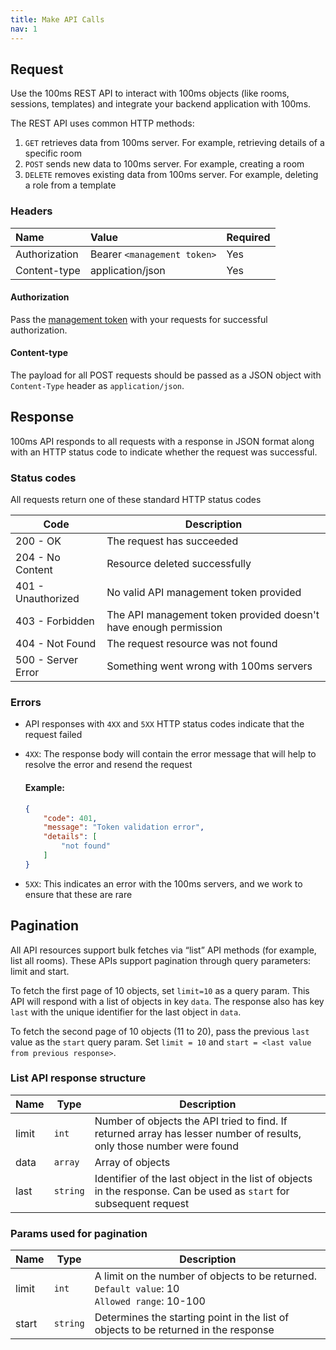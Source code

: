 ```yaml
---
title: Make API Calls
nav: 1
---
```


## Request

Use the 100ms REST API to interact with 100ms objects (like rooms, sessions, templates) and integrate your backend application with 100ms.

<BaseRequest title="https://api.100ms.live/v2/" />

The REST API uses common HTTP methods:

1. `GET` retrieves data from 100ms server. For example, retrieving details of a specific room
2. `POST` sends new data to 100ms server. For example, creating a room
3. `DELETE` removes existing data from 100ms server. For example, deleting a role from a template

### Headers

| Name          | Value                       | Required |
| :------------ | :-------------------------- | :------- |
| Authorization | Bearer `<management token>` | Yes      |
| Content-type  | application/json            | Yes      |

#### Authorization

Pass the [management token](../../../concepts/v2/concepts/security-and-tokens#management-token-for-rest-api) with your requests for successful authorization.

#### Content-type

The payload for all POST requests should be passed as a JSON object with `Content-Type` header as `application/json`.

## Response

100ms API responds to all requests with a response in JSON format along with an HTTP status code to indicate whether the request was successful.

### Status codes

All requests return one of these standard HTTP status codes

| Code               | Description                                    |
| ------------------ | ---------------------------------------------- |
| 200 - OK           | The request has succeeded                      |
| 204 - No Content   | Resource deleted successfully                  |
| 401 - Unauthorized | No valid API management token provided         |
| 403 - Forbidden    | The API management token provided doesn't have enough permission |
| 404 - Not Found    | The request resource was not found             |
| 500 - Server Error | Something went wrong with 100ms servers        |

### Errors

-   API responses with `4XX` and `5XX` HTTP status codes indicate that the request failed
-   `4XX`: The response body will contain the error message that will help to resolve the error and resend the request

    #### Example:

    ```json
    {
        "code": 401,
        "message": "Token validation error",
        "details": [
            "not found"
        ]
    }
    ```

-   `5XX`: This indicates an error with the 100ms servers, and we work to ensure that these are rare

## Pagination

All API resources support bulk fetches via “list” API methods (for example, list all rooms). These APIs support pagination through query parameters: limit and start.

To fetch the first page of 10 objects, set `limit=10` as a query param. This API will respond with a list of objects in key `data`. The response also has key `last` with the unique identifier for the last object in `data`.

To fetch the second page of 10 objects (11 to 20), pass the previous `last` value as the `start` query param. Set `limit = 10` and `start = <last value from previous response>`.

### List API response structure

| Name  | Type  | Description   |
| ----- | ----- | ------------- |
| limit | `int` | Number of objects the API tried to find. If returned array has lesser number of results, only those number were found |
| data  | `array`  | Array of objects  |
| last  | `string` | Identifier of the last object in the list of objects in the response. Can be used as `start` for subsequent request |

### Params used for pagination

| Name  | Type     | Description                                                                                            |
| ----- | -------- | ------------------------------------------------------------------------------------------------------ |
| limit | `int`    | A limit on the number of objects to be returned.<br/> `Default value`: 10<br/> `Allowed range`: 10-100 |
| start | `string` | Determines the starting point in the list of objects to be returned in the response                    |
